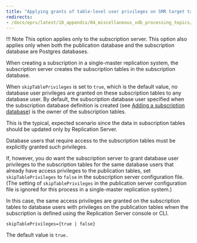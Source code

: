 ```yaml
---
title: "Applying grants of table-level user privileges on SMR target tables"
redirects:
- /docs/eprs/latest/10_appendix/04_miscellaneous_xdb_processing_topics/01_publications_and_subscriptions_server_conf_options/14_applying_grants_of_table_level_user_privileges_on_smr
---
```


<div id="applying_grants_of_table_level_user_privileges_on_smr" class="registered_link"></div>

!!! Note
    This option applies only to the subscription server. This option also applies only when both the publication database and the subscription database are Postgres databases.

When creating a subscription in a single-master replication system, the subscription server creates the subscription tables in the subscription database.

When `skipTablePrivileges` is set to `true`, which is the default value, no database user privileges are granted on these subscription tables to any database user. By default, the subscription database user specified when the subscription database definition is created (see [Adding a subscription database](../../../05_smr_operation/03_creating_subscription/02_adding_subscription_database/#adding_subscription_database)) is the owner of the subscription tables.

This is the typical, expected scenario since the data in subscription tables should be updated only by Replication Server.

Database users that require access to the subscription tables must be explicitly granted such privileges.

If, however, you do want the subscription server to grant database user privileges to the subscription tables for the same database users that already have access privileges to the publication tables, set `skipTablePrivileges` to `false` in the subscription server configuration file. (The setting of `skipTablePrivileges` in the publication server configuration file is ignored for this process in a single-master replication system.)

In this case, the same access privileges are granted on the subscription tables to database users with privileges on the publication tables whwn the subscription is defined using the Replication Server console or CLI.

`skipTablePrivileges={true | false}`

The default value is `true.`
